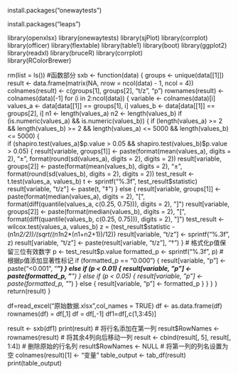  install.packages("onewaytests")

install.packages("leaps")


library(openxlsx)
library(onewaytests)
library(sjPlot)
library(corrplot)  
library(officer)
library(flextable)
library(table1) 
library(boot)
library(ggplot2)
library(readxl)
library(bruceR)
library(corrplot)   
library(RColorBrewer) 

rm(list = ls())
#函数部分
sxb <- function(data) {
    groups <- unique(data[[1]])
    result <- data.frame(matrix(NA, nrow = ncol(data) - 1, ncol = 4))
    colnames(result) <- c(groups[1], groups[2], "t/z", "p")
    rownames(result) <- colnames(data)[-1]
    for (i in 2:ncol(data)) {
        variable <- colnames(data)[i]
        values_a <- data[data[[1]] == groups[1], i]
        values_b <- data[data[[1]] == groups[2], i]
        n1 <- length(values_a)
        n2 <- length(values_b)
        if (is.numeric(values_a) && is.numeric(values_b)) {
            if (length(values_a) >= 2 && length(values_b) >= 2 && length(values_a) <= 5000 && length(values_b) <= 5000) {     
                if (shapiro.test(values_a)$p.value > 0.05 && shapiro.test(values_b)$p.value > 0.05) {
                    result[variable, groups[1]] <- paste(format(mean(values_a), digits = 2), "±", format(round(sd(values_a), digits = 2), digits = 2))
                    result[variable, groups[2]] <- paste(format(mean(values_b), digits = 2), "±", format(round(sd(values_b), digits = 2), digits = 2))
                    test_result <- t.test(values_a, values_b)
                    t <- sprintf("%.3f", test_result$statistic)
                    result[variable, "t/z"] <- paste(t, "‡")
                } else {
                    result[variable, groups[1]] <- paste(format(median(values_a), digits = 2), "[", format(diff(quantile(values_a, c(0.25, 0.75))), digits = 2), "]")
                    result[variable, groups[2]] <- paste(format(median(values_b), digits = 2), "[", format(diff(quantile(values_b, c(0.25, 0.75))), digits = 2), "]")
                    test_result <- wilcox.test(values_a, values_b)
                    z = (test_result$statistic - (n1*n2/2))/(sqrt((n1*n2*(n1+n2+1))/12))
                    result[variable, "t/z"] <- sprintf("%.3f", z)
                    result[variable, "t/z"] <- paste(result[variable, "t/z"], "†")
                } # 格式化p值保留三位有效数字
       p <- test_result$p.value
                formatted_p <- sprintf("%.3f", p)
                # 根据p值添加显著性标记
                if (formatted_p == "0.000") {
                    result[variable, "p"] <- paste("<0.001", "***")
                } else if (p < 0.01) {
                    result[variable, "p"] <- paste(formatted_p, "**")
                } else if (p < 0.05) {
                    result[variable, "p"] <- paste(formatted_p, "*")
                } else {
                    result[variable, "p"] <- formatted_p
                }
            }
        }
    }
    return(result)
}




df=read_excel("原始数据.xlsx",col_names = TRUE)
df <- as.data.frame(df)
rownames(df) = df[,1]
df = df[,-1]
df1=df[,c(1,3:45)]


result <- sxb(df1)
print(result)
# 将行名添加在第一列
result$RowNames <- rownames(result)
# 将其余4列向后移动一列
result <- cbind(result[, 5], result[, 1:4])
# 删除原始的行名列
result$RowNames <- NULL
# 将第一列的列名设置为空
colnames(result)[1] <- "变量"
table_output <- tab_df(result)
print(table_output)


